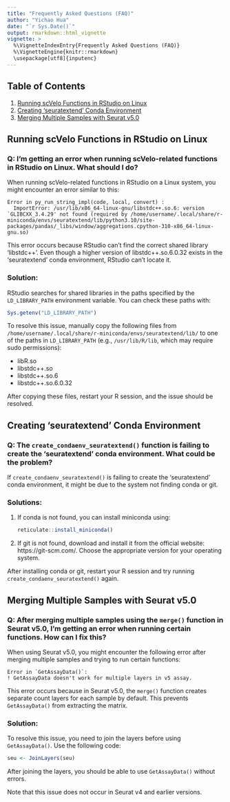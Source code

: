 ```yaml
---
title: "Frequently Asked Questions (FAQ)"
author: "Yichao Hua"
date: "`r Sys.Date()`"
output: rmarkdown::html_vignette
vignette: >
  %\VignetteIndexEntry{Frequently Asked Questions (FAQ)}
  %\VignetteEngine{knitr::rmarkdown}
  \usepackage[utf8]{inputenc}
---
```


## Table of Contents

1. [Running scVelo Functions in RStudio on Linux](#scvelo-linux)
2. [Creating 'seuratextend' Conda Environment](#conda-env)
3. [Merging Multiple Samples with Seurat v5.0](#seurat-v5-merge)

## Running scVelo Functions in RStudio on Linux {#scvelo-linux}

### Q: I'm getting an error when running scVelo-related functions in RStudio on Linux. What should I do?

When running scVelo-related functions in RStudio on a Linux system, you might encounter an error similar to this:

```
Error in py_run_string_impl(code, local, convert) : 
  ImportError: /usr/lib/x86_64-linux-gnu/libstdc++.so.6: version `GLIBCXX_3.4.29' not found (required by /home/username/.local/share/r-miniconda/envs/seuratextend/lib/python3.10/site-packages/pandas/_libs/window/aggregations.cpython-310-x86_64-linux-gnu.so)
```

This error occurs because RStudio can't find the correct shared library 'libstdc++'. Even though a higher version of libstdc++.so.6.0.32 exists in the 'seuratextend' conda environment, RStudio can't locate it.

### Solution:

RStudio searches for shared libraries in the paths specified by the `LD_LIBRARY_PATH` environment variable. You can check these paths with:

```r
Sys.getenv("LD_LIBRARY_PATH")
```

To resolve this issue, manually copy the following files from `/home/username/.local/share/r-miniconda/envs/seuratextend/lib/` to one of the paths in `LD_LIBRARY_PATH` (e.g., `/usr/lib/R/lib`, which may require sudo permissions):

- libR.so
- libstdc++.so
- libstdc++.so.6
- libstdc++.so.6.0.32

After copying these files, restart your R session, and the issue should be resolved.

## Creating 'seuratextend' Conda Environment {#conda-env}

### Q: The `create_condaenv_seuratextend()` function is failing to create the 'seuratextend' conda environment. What could be the problem?

If `create_condaenv_seuratextend()` is failing to create the 'seuratextend' conda environment, it might be due to the system not finding conda or git.

### Solutions:

1. If conda is not found, you can install miniconda using:

   ```r
   reticulate::install_miniconda()
   ```

2. If git is not found, download and install it from the official website: https://git-scm.com/. Choose the appropriate version for your operating system.

After installing conda or git, restart your R session and try running `create_condaenv_seuratextend()` again.

## Merging Multiple Samples with Seurat v5.0 {#seurat-v5-merge}

### Q: After merging multiple samples using the `merge()` function in Seurat v5.0, I'm getting an error when running certain functions. How can I fix this?

When using Seurat v5.0, you might encounter the following error after merging multiple samples and trying to run certain functions:

```
Error in `GetAssayData()`:
! GetAssayData doesn't work for multiple layers in v5 assay.
```

This error occurs because in Seurat v5.0, the `merge()` function creates separate count layers for each sample by default. This prevents `GetAssayData()` from extracting the matrix.

### Solution:

To resolve this issue, you need to join the layers before using `GetAssayData()`. Use the following code:

```r
seu <- JoinLayers(seu)
```

After joining the layers, you should be able to use `GetAssayData()` without errors.

Note that this issue does not occur in Seurat v4 and earlier versions.
